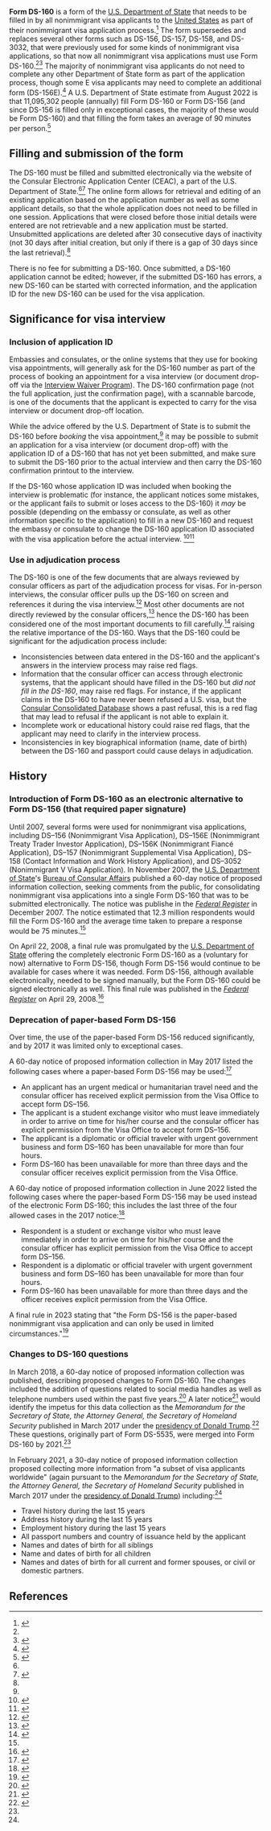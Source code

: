 '''Form DS-160''' is a form of the [[U.S. Department of State]] that needs to be filled in by all nonimmigrant visa applicants to the [[United States]] as part of their nonimmigrant visa application process.<ref name=ds-160-canonical>{{cite web|url = https://travel.state.gov/content/travel/en/us-visas/visa-information-resources/forms/ds-160-online-nonimmigrant-visa-application.html|title = DS-160: Online Nonimmigrant Visa Application|accessdate = March 3, 2024|publisher = [[U.S. Department of State]]}}</ref> The form supersedes and replaces several other forms such as DS-156, DS-157, DS-158, and DS-3032, that were previously used for some kinds of nonimmigrant visa applications, so that now all nonimmigrant visa applications must use Form DS-160.<ref name=ds-160-canonical/><ref name=ds-160-consolidation-notice>{{cite web|url = https://www.federalregister.gov/documents/2007/12/07/E7-23814/60-day-notice-of-proposed-information-collection-ds-160-nonimmigrant-visa-electronic-application-omb|title = 60-Day Notice of Proposed Information Collection: DS-160, Nonimmigrant Visa Electronic Application, OMB 1405-XXXX|publisher = Federal Register|date = December 7, 2007|accessdate = March 10, 2024}}</ref> The majority of nonimmigrant visa applicants do not need to complete any other Department of State form as part of the application process, though some E visa applicants may need to complete an additional form (DS-156E).<ref name=ds-160-faqs>{{cite web|url = https://travel.state.gov/content/travel/en/us-visas/visa-information-resources/forms/ds-160-online-nonimmigrant-visa-application/ds-160-faqs.html|title = DS-160: Frequently Asked Questions|accessdate = March 3, 2024|publisher = [[U.S. Department of State]]}}</ref> A U.S. Department of State estimate from August 2022 is that 11,095,302 people (annually) fill Form DS-160 or Form DS-156 (and since DS-156 is filled only in exceptional cases, the majority of these would be Form DS-160) and that filling the form takes an average of 90 minutes per person.<ref>{{cite web|url = https://www.federalregister.gov/documents/2022/08/25/2022-18324/30-day-notice-of-proposed-information-collection-nonimmigrant-visa-application|title = 30-Day Notice of Proposed Information Collection: Nonimmigrant Visa Application|publisher = ''[[Federal Register]]''|date = August 25, 2022|accessdate = March 10, 2024}}</ref>

==Filling and submission of the form==

The DS-160 must be filled and submitted electronically via the website of the Consular Electronic Application Center (CEAC), a part of the U.S. Department of State.<ref name=ds-160-canonical/><ref name=ds-160-online>{{cite web|url = https://ceac.state.gov/genniv/|title = Apply For a Nonimmigrant Visa|accessdate = March 3, 2024}}</ref> The online form allows for retrieval and editing of an existing application based on the application number as well as some applicant details, so that the whole application does not need to be filled in one session. Applications that were closed before those initial details were entered are not retrievable and a new application must be started. Unsubmitted applications are deleted after 30 consecutive days of inactivity (not 30 days after initial creation, but only if there is a gap of 30 days since the last retrieval).<ref name=ds-160-online/>

There is no fee for submitting a DS-160. Once submitted, a DS-160 application cannot be edited; however, if the submitted DS-160 has errors, a new DS-160 can be started with corrected information, and the application ID for the new DS-160 can be used for the visa application.

==Significance for visa interview==

===Inclusion of application ID===

Embassies and consulates, or the online systems that they use for booking visa appointments, will generally ask for the DS-160 number as part of the process of booking an appointment for a visa interview (or document drop-off via the [[Interview Waiver Program]]). The DS-160 confirmation page (not the full application, just the confirmation page), with a scannable barcode, is one of the documents that the applicant is expected to carry for the visa interview or document drop-off location.

While the advice offered by the U.S. Department of State is to submit the DS-160 before ''booking'' the visa appointment,<ref name=ds-160-faqs/> it may be possible to submit an application for a visa interview (or document drop-off) with the application ID of a DS-160 that has not yet been submitted, and make sure to submit the DS-160 prior to the actual interview and then carry the DS-160 confirmation printout to the interview.

If the DS-160 whose application ID was included when booking the interview is problematic (for instance, the applicant notices some mistakes, or the applicant fails to submit or loses access to the DS-160) it ''may'' be possible (depending on the embassy or consulate, as well as other information specific to the application) to fill in a new DS-160 and request the embassy or consulate to change the DS-160 application ID associated with the visa application before the actual interview. <ref>{{cite web|url = https://www.youtube.com/watch?v=TvS1lhwpXyE|title = Escape US Visa Interview Rejection by Avoiding Mistakes in DS160: How to Correct if submitted DS160|author = Salman|publisher = YouTube|date = June 8, 2023|accessdate = March 3, 2024}}</ref><ref>{{cite web|url = https://www.youtube.com/watch?v=6P_AMohUnFM|title = How to Correct Mistakes in DS160 form after you have submitted it|last = Mall|first = Shachi|date = March 27, 2021|accessdate = March 3, 2024|publisher = YouTube}}</ref>

===Use in adjudication process===

The DS-160 is one of the few documents that are always reviewed by consular officers as part of the adjudication process for visas. For in-person interviews, the consular officer pulls up the DS-160 on screen and references it during the visa interview.<ref name=ds-160-secrets>{{cite web|url = https://www.youtube.com/watch?v=cIGQxDDnPZI|title = DS-160 Secrets from a Former Visa Officer|publisher = Argo Visa|date = May 16, 2023|accessdate = March 3, 2024}}</ref> Most other documents are not directly reviewed by the consular officers,<ref>{{cite web|url = https://in.usembassy.gov/visas/nonimmigrant-visas/|title = Nonimmigrant Visas|accessdate = March 3, 2024}}</ref>{{pp|From "Frequently Asked Questions" section: "Applying for a non-immigrant visa is not a documentary process."}} hence the DS-160 has been considered one of the most important documents to fill carefully.<ref>{{cite web|url = https://www.youtube.com/watch?v=b1gXGS92-I0|title = Why won't the Visa Officer look at your documents?|publisher = ZF Visa & Immigration|date = April 24, 2023|accessdate = March 3, 2024}}</ref> raising the relative importance of the DS-160. Ways that the DS-160 could be significant for the adjudication process include:

* Inconsistencies between data entered in the DS-160 and the applicant's answers in the interview process may raise red flags.
* Information that the consular officer can access through electronic systems, that the applicant should have filled in the DS-160 but ''did not fill in the DS-160'', may raise red flags. For instance, if the applicant claims in the DS-160 to have never been refused a U.S. visa, but the [[Consular Consolidated Database]] shows a past refusal, this is a red flag that may lead to refusal if the applicant is not able to explain it.
* Incomplete work or educational history could raise red flags, that the applicant may need to clarify in the interview process.
* Inconsistencies in key biographical information (name, date of birth) between the DS-160 and passport could cause delays in adjudication.

==History==

===Introduction of Form DS-160 as an electronic alternative to Form DS-156 (that required paper signature)===

Until 2007, several forms were used for nonimmigrant visa applications, including DS–156 (Nonimmigrant Visa Application), DS–156E (Nonimmigrant Treaty Trader Investor Application), DS–156K (Nonimmigrant Fiancé Application), DS–157 (Nonimmigrant Supplemental Visa Application), DS–158 (Contact Information and Work History Application), and DS–3052 (Nonimmigrant V Visa Application). In November 2007, the [[U.S. Department of State]]'s [[Bureau of Consular Affairs]] published a 60-day notice of proposed information collection, seeking comments from the public, for consolidating nonimmigrant visa applications into a single Form DS-160 that was to be submitted electronically. The notice was publishe in the ''[[Federal Register]]'' in December 2007. The notice estimated that 12.3 million respondents would fill the Form DS-160 and the average time taken to prepare a response would be 75 minutes.<ref name=ds-160-consolidation-notice/>

On April 22, 2008, a final rule was promulgated by the [[U.S. Department of State]] offering the completely electronic Form DS-160 as a (voluntary for now) alternative to Form DS-156, though Form DS-156 would continue to be available for cases where it was needed. Form DS-156, although available electronically, needed to be signed manually, but the Form DS-160 could be signed electronically as well. This final rule was published in the ''[[Federal Register]]'' on April 29, 2008.<ref name=ds-160-as-voluntary-alternative-to-ds-156>{{cite web|url = https://www.federalregister.gov/documents/2008/04/29/E8-9336/visas-documentation-of-nonimmigrants-under-the-immigration-and-nationality-act-as-amended|title = Visas: Documentation of Nonimmigrants Under the Immigration and Nationality Act, as Amended|publisher = ''[[Federal Register]]''|date = April 29, 2008|accessdate = March 10, 2024}}</ref>

===Deprecation of paper-based Form DS-156===

Over time, the use of the paper-based Form DS-156 reduced significantly, and by 2017 it was limited only to exceptional cases.

A 60-day notice of proposed information collection in May 2017 listed the following cases where a paper-based Form DS-156 may be used:<ref>{{cite web|url = https://www.federalregister.gov/documents/2017/05/02/2017-08803/60-day-notice-of-proposed-information-collection-nonimmigrant-visa-application|title = 60-Day Notice of Proposed Information Collection: Nonimmigrant Visa Application|publisher = ''[[Federal Register]]''|date = May 2, 2017|accessdate = March 10, 2024}}</ref>

* An applicant has an urgent medical or humanitarian travel need and the consular officer has received explicit permission from the Visa Office to accept form DS–156.
* The applicant is a student exchange visitor who must leave immediately in order to arrive on time for his/her course and the consular officer has explicit permission from the Visa Office to accept form DS–156.
* The applicant is a diplomatic or official traveler with urgent government business and form DS–160 has been unavailable for more than four hours.
* Form DS–160 has been unavailable for more than three days and the consular officer receives explicit permission from the Visa Office.

A 60-day notice of proposed information collection in June 2022 listed the following cases where the paper-based Form DS-156 may be used instead of the electronic Form DS-160; this includes the last three of the four allowed cases in the 2017 notice:<ref>{{cite web|url = https://www.federalregister.gov/documents/2022/06/02/2022-11837/60-day-notice-of-proposed-information-collection-nonimmigrant-visa-application|title = 60-Day Notice of Proposed Information Collection: Nonimmigrant Visa Application|publisher = [[U.S. Department of State]]|date = June 2, 2022|accessdate = March 10, 2024}}</ref>

* Respondent is a student or exchange visitor who must leave immediately in order to arrive on time for his/her course and the consular officer has explicit permission from the Visa Office to accept form DS–156.
* Respondent is a diplomatic or official traveler with urgent government business and form DS–160 has been unavailable for more than four hours.
* Form DS–160 has been unavailable for more than three days and the officer receives explicit permission from the Visa Office.

A final rule in 2023 stating that "the Form DS-156 is the paper-based nonimmigrant visa application and can only be used in limited circumstances."<ref name=visas-procedure-2023>{{cite web|url = https://www.federalregister.gov/documents/2023/03/06/2023-04405/visas-procedures-for-issuing-visas|title = Visas: Procedures for Issuing Visas|publisher = ''[[Federal Register]]''|date = March 6, 2023|accessdate = March 10, 2024}}</ref>

===Changes to DS-160 questions===

In March 2018, a 60-day notice of proposed information collection was published, describing proposed changes to Form DS-160. The changes included the addition of questions related to social media handles as well as telephone numbers used within the past five years.<ref name=ds-160-social-media-and-phone-numbers>{{cite web|url = https://www.federalregister.gov/documents/2018/03/30/2018-06496/60-day-notice-of-proposed-information-collection-application-for-nonimmigrant-visa|title = 60-Day Notice of Proposed Information Collection: Application for Nonimmigrant Visa|publisher = ''[[Federal Register]]''|date = March 30, 2018|accessdate = March 10, 2024}}</ref> A later notice<ref name=ds-160-supplemental-questions>{{cite web|url = https://www.federalregister.gov/documents/2021/02/05/2021-02413/30-day-notice-of-proposed-information-collection-supplemental-questions-for-visa-applicants|title = 30 Day Notice of Proposed Information Collection: Supplemental Questions for Visa Applicants
|publisher = ''[[Federal Register]]''|date = Febrary 5, 2021|accessdate = March 10, 2024}}</ref> would identify the impetus for this data collection as the ''Memorandum for the Secretary of State, the Attorney General, the Secretary of Homeland Security'' published in March 2017 under the [[presidency of Donald Trump]].<ref name=trump-memo>{{cite web|url = https://trumpwhitehouse.archives.gov/presidential-actions/memorandum-secretary-state-attorney-general-secretary-homeland-security/|title = Memorandum for the Secretary of State, the Attorney General, the Secretary of Homeland Security|publisher = Trump White House|date = March 6, 2017|accessdate = March 10, 2024}}</ref> These questions, originally part of Form DS-5535, were merged into Form DS-160 by 2021.<ref name=ds-160-supplemental-questions/>

In February 2021, a 30-day notice of proposed information collection proposed collecting more information from "a subset of visa applicants worldwide" (again pursuant to the ''Memorandum for the Secretary of State, the Attorney General, the Secretary of Homeland Security'' published in March 2017 under the [[presidency of Donald Trump]]) including:<ref name=ds-160-supplemental-questions/>

* Travel history during the last 15 years
* Address history during the last 15 years
* Employment history during the last 15 years
* All passport numbers and country of issuance held by the applicant
* Names and dates of birth for all siblings
* Name and dates of birth for all children
* Names and dates of birth for all current and former spouses, or civil or domestic partners.

==References==

{{reflist|30em}}

